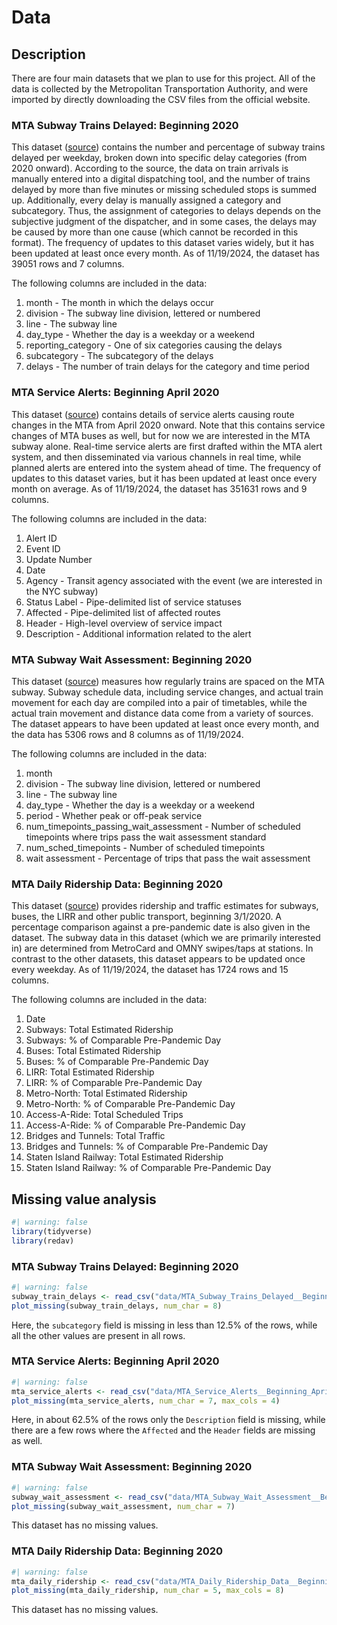 # Data

## Description

There are four main datasets that we plan to use for this project. All of the data is collected by the Metropolitan Transportation Authority, and were imported by directly downloading the CSV files from the official website.

### MTA Subway Trains Delayed: Beginning 2020

This dataset ([source](https://data.ny.gov/Transportation/MTA-Subway-Trains-Delayed-Beginning-2020/wx2t-qtaz/about_data)) contains the number and percentage of subway trains delayed per weekday, broken down into specific delay categories (from 2020 onward). According to the source, the data on train arrivals is manually entered into a digital dispatching tool, and the number of trains delayed by more than five minutes or missing scheduled stops is summed up. Additionally, every delay is manually assigned a category and subcategory. Thus, the assignment of categories to delays depends on the subjective judgment of the dispatcher, and in some cases, the delays may be caused by more than one cause (which cannot be recorded in this format). The frequency of updates to this dataset varies widely, but it has been updated at least once every month. As of 11/19/2024, the dataset has 39051 rows and 7 columns.

The following columns are included in the data:

1.  month - The month in which the delays occur
2.  division - The subway line division, lettered or numbered
3.  line - The subway line
4.  day_type - Whether the day is a weekday or a weekend
5.  reporting_category - One of six categories causing the delays
6.  subcategory - The subcategory of the delays
7.  delays - The number of train delays for the category and time period

### MTA Service Alerts: Beginning April 2020

This dataset ([source](https://data.ny.gov/Transportation/MTA-Service-Alerts-Beginning-April-2020/7kct-peq7/about_data)) contains details of service alerts causing route changes in the MTA from April 2020 onward. Note that this contains service changes of MTA buses as well, but for now we are interested in the MTA subway alone. Real-time service alerts are first drafted within the MTA alert system, and then disseminated via various channels in real time, while planned alerts are entered into the system ahead of time. The frequency of updates to this dataset varies, but it has been updated at least once every month on average. As of 11/19/2024, the dataset has 351631 rows and 9 columns.

The following columns are included in the data:

1.  Alert ID
2.  Event ID
3.  Update Number
4.  Date
5.  Agency - Transit agency associated with the event (we are interested in the NYC subway)
6.  Status Label - Pipe-delimited list of service statuses
7.  Affected - Pipe-delimited list of affected routes
8.  Header - High-level overview of service impact
9.  Description - Additional information related to the alert

### MTA Subway Wait Assessment: Beginning 2020

This dataset ([source](https://data.ny.gov/Transportation/MTA-Subway-Wait-Assessment-Beginning-2020/6b7q-snec/about_data)) measures how regularly trains are spaced on the MTA subway. Subway schedule data, including service changes, and actual train movement for each day are compiled into a pair of timetables, while the actual train movement and distance data come from a variety of sources. The dataset appears to have been updated at least once every month, and the data has 5306 rows and 8 columns as of 11/19/2024.

The following columns are included in the data:

1.  month
2.  division - The subway line division, lettered or numbered
3.  line - The subway line
4.  day_type - Whether the day is a weekday or a weekend
5.  period - Whether peak or off-peak service
6.  num_timepoints_passing_wait_assessment - Number of scheduled timepoints where trips pass the wait assessment standard
7.  num_sched_timepoints - Number of scheduled timepoints
8.  wait assessment -  Percentage of trips that pass the wait assessment

### MTA Daily Ridership Data: Beginning 2020

This dataset ([source](https://data.ny.gov/Transportation/MTA-Daily-Ridership-Data-Beginning-2020/vxuj-8kew/about_data)) provides ridership and traffic estimates for subways, buses, the LIRR and other public transport, beginning 3/1/2020. A percentage comparison against a pre-pandemic date is also given in the dataset. The subway data in this dataset (which we are primarily interested in) are determined from MetroCard and OMNY swipes/taps at stations. In contrast to the other datasets, this dataset appears to be updated once every weekday. As of 11/19/2024, the dataset has 1724 rows and 15 columns.

The following columns are included in the data:

1.  Date
2.  Subways: Total Estimated Ridership
3.  Subways: % of Comparable Pre-Pandemic Day
4.  Buses: Total Estimated Ridership
5.  Buses: % of Comparable Pre-Pandemic Day
6.  LIRR: Total Estimated Ridership
7.  LIRR: % of Comparable Pre-Pandemic Day
8.  Metro-North: Total Estimated Ridership
9.  Metro-North: % of Comparable Pre-Pandemic Day
10. Access-A-Ride: Total Scheduled Trips
11. Access-A-Ride: % of Comparable Pre-Pandemic Day
12. Bridges and Tunnels: Total Traffic
13. Bridges and Tunnels: % of Comparable Pre-Pandemic Day
14. Staten Island Railway: Total Estimated Ridership
15. Staten Island Railway: % of Comparable Pre-Pandemic Day

## Missing value analysis

```r
#| warning: false
library(tidyverse)
library(redav)
```

### MTA Subway Trains Delayed: Beginning 2020

```r
#| warning: false
subway_train_delays <- read_csv("data/MTA_Subway_Trains_Delayed__Beginning_2020_20241118.csv")
plot_missing(subway_train_delays, num_char = 8)
```
Here, the `subcategory` field is missing in less than 12.5% of the rows, while all the other values are present in all rows.

### MTA Service Alerts: Beginning April 2020

```r
#| warning: false
mta_service_alerts <- read_csv("data/MTA_Service_Alerts__Beginning_April_2020_20241118.csv")
plot_missing(mta_service_alerts, num_char = 7, max_cols = 4)
```
Here, in about 62.5% of the rows only the `Description` field is missing, while there are a few rows where the `Affected` and the `Header` fields are missing as well.

### MTA Subway Wait Assessment: Beginning 2020

```r
#| warning: false
subway_wait_assessment <- read_csv("data/MTA_Subway_Wait_Assessment__Beginning_2020_20241119.csv")
plot_missing(subway_wait_assessment, num_char = 7)
```
This dataset has no missing values.

### MTA Daily Ridership Data: Beginning 2020

```r
#| warning: false
mta_daily_ridership <- read_csv("data/MTA_Daily_Ridership_Data__Beginning_2020_20241120.csv")
plot_missing(mta_daily_ridership, num_char = 5, max_cols = 8)
```
This dataset has no missing values.

